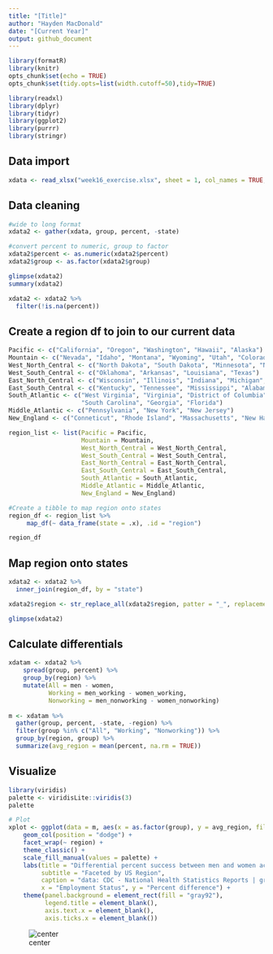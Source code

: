 ```yaml
---
title: "[Title]"
author: "Hayden MacDonald"
date: "[Current Year]"
output: github_document
---
```


```r
library(formatR)
library(knitr)
opts_chunk$set(echo = TRUE)
opts_chunk$set(tidy.opts=list(width.cutoff=50),tidy=TRUE)

library(readxl)
library(dplyr)
library(tidyr)
library(ggplot2)
library(purrr)
library(stringr)
```


## Data import
```r
xdata <- read_xlsx("week16_exercise.xlsx", sheet = 1, col_names = TRUE, range = cell_cols("B:I"))
```

## Data cleaning
```r
#wide to long format
xdata2 <- gather(xdata, group, percent, -state)

#convert percent to numeric, group to factor
xdata2$percent <- as.numeric(xdata2$percent)
xdata2$group <- as.factor(xdata2$group)

glimpse(xdata2)
summary(xdata2)

xdata2 <- xdata2 %>%
  filter(!is.na(percent))
```


## Create a region df to join to our current data
```r
Pacific <- c("California", "Oregon", "Washington", "Hawaii", "Alaska")
Mountain <- c("Nevada", "Idaho", "Montana", "Wyoming", "Utah", "Colorado", "New Mexico", "Arizona")
West_North_Central <- c("North Dakota", "South Dakota", "Minnesota", "Nebraska", "Kansas", "Iowa", "Missouri")
West_South_Central <- c("Oklahoma", "Arkansas", "Louisiana", "Texas")
East_North_Central <- c("Wisconsin", "Illinois", "Indiana", "Michigan", "Ohio")
East_South_Central <- c("Kentucky", "Tennessee", "Mississippi", "Alabama") 
South_Atlantic <- c("West Virginia", "Virginia", "District of Columbia", "Maryland", "Delaware", "North Carolina", 
                    "South Carolina", "Georgia", "Florida")
Middle_Atlantic <- c("Pennsylvania", "New York", "New Jersey")
New_England <- c("Conneticut", "Rhode Island", "Massachusetts", "New Hampshire", "Vermont", "Maine")

region_list <- list(Pacific = Pacific, 
                    Mountain = Mountain, 
                    West_North_Central = West_North_Central, 
                    West_South_Central = West_South_Central, 
                    East_North_Central = East_North_Central, 
                    East_South_Central = East_South_Central,  
                    South_Atlantic = South_Atlantic, 
                    Middle_Atlantic = Middle_Atlantic, 
                    New_England = New_England)

#Create a tibble to map region onto states
region_df <- region_list %>%
     map_df(~ data_frame(state = .x), .id = "region")

region_df
```

## Map region onto states
```r
xdata2 <- xdata2 %>%
  inner_join(region_df, by = "state")

xdata2$region <- str_replace_all(xdata2$region, patter = "_", replacement = " ")

glimpse(xdata2)
```


## Calculate differentials
```r
xdatam <- xdata2 %>%
    spread(group, percent) %>%
    group_by(region) %>%
    mutate(All = men - women, 
           Working = men_working - women_working, 
           Nonworking = men_nonworking - women_nonworking)
    
m <- xdatam %>%
  gather(group, percent, -state, -region) %>%
  filter(group %in% c("All", "Working", "Nonworking")) %>%
  group_by(region, group) %>%
  summarize(avg_region = mean(percent, na.rm = TRUE))
```


## Visualize
```r
library(viridis)
palette <- viridisLite::viridis(3)
palette

# Plot
xplot <- ggplot(data = m, aes(x = as.factor(group), y = avg_region, fill = group)) + 
    geom_col(position = "dodge") +
    facet_wrap(~ region) + 
    theme_classic() +
    scale_fill_manual(values = palette) +
    labs(title = "Differential percent success between men and women across employment status", 
         subtitle = "Faceted by US Region", 
         caption = "data: CDC - National Health Statistics Reports | graphic: @HYDNMCDNLD", 
         x = "Employment Status", y = "Percent difference") + 
    theme(panel.background = element_rect(fill = "gray92"), 
          legend.title = element_blank(), 
          axis.text.x = element_blank(),
          axis.ticks.x = element_blank())
```

![center](xplot.png)
















